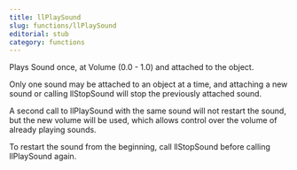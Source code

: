 ```yaml
---
title: llPlaySound
slug: functions/llPlaySound
editorial: stub
category: functions
---
```


<LSLFunction name="llPlaySound"/>

Plays Sound once, at Volume (0.0 - 1.0) and attached to the object.

Only one sound may be attached to an object at a time, and attaching a new sound or calling llStopSound will stop the previously attached sound.

A second call to llPlaySound with the same sound will not restart the sound, but the new volume will be used, which allows control over the volume of already playing sounds.

To restart the sound from the beginning, call llStopSound before calling llPlaySound again.
